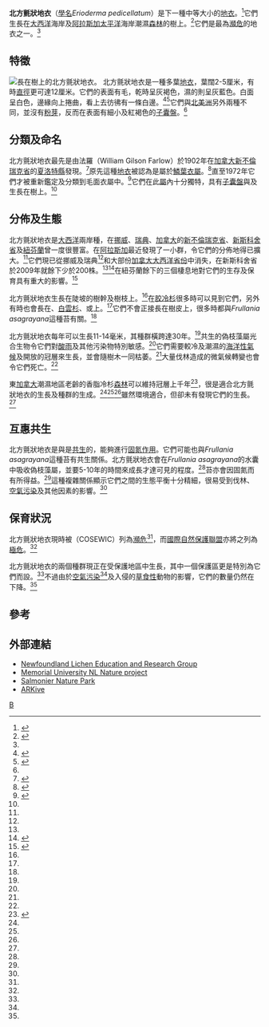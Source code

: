 {{Speciesbox
| taxon = Erioderma pedicellatum
| binomial_authority = ([[Auguste-Marie_Hue|Hue]]) [[Per_Magnus_Jørgensen|P.M.Jørg.]]
| image = Erioderma pedicellatum.jpg
| status = CRErioderma pedicellatum''
| status_system = iucn3.1
| status_ref = <ref name=iucn>{{IUCN2010|assessors=Scheidegger, C.|year=2003|title=Erioderma pedicellatum|id=43995|version=2010.4|downloaded=2010-11-02}}</ref>
}}
'''北方氈狀地衣'''（[[學名|學名]]''Erioderma pedicellatum''）是{{link-en|鱗葉衣科|Pannariaceae}}下一種中等大小的[[地衣|地衣]]。<ref>{{cite journal |last=Lumbsch TH, Huhndorf SM. |title=Outline of Ascomycota – 2007 |journal=Myconet |volume=13 |pages=1-58 |url=http://www.fieldmuseum.org/myconet/outline.asp |publisher=The Field Museum, Department of Botany, Chicago, USA |date=December 2007 |deadurl=yes |archiveurl=https://web.archive.org/web/20090318003134/http://www.fieldmuseum.org/myconet/outline.asp |archivedate=2009-03-18 |access-date=2010-11-02 }}</ref>它們生長在[[大西洋|大西洋]]海岸及[[阿拉斯加|阿拉斯加]][[太平洋|太平洋]]海岸潮濕[[森林|森林]]的樹上。<ref name="Nelson2009">{{Cite journal|author=Nelson, P, J Walton and C Roland|year=2009|title=''Erioderma pedicellatum'' (Hue) P.M.Jorg, new to the United States and western North America, discovered in Denali National Park and Preserve and Denali State Park, Alaska|journal=Evansia|volume=25|pages=19–23}}</ref>它們是最為[[瀕危|瀕危]]的地衣之一。<ref name="iucn"/>

==特徵==
[[Image:Erioderma_pedicellatum4.JPG|長在樹上的北方氈狀地衣。]]
北方氈狀地衣是一種多葉[[地衣|地衣]]，葉闊2-5厘米，有時[[直徑|直徑]]更可達12厘米。它們的表面有毛，乾時呈灰褐色，濕的則呈灰藍色。白面呈白色，邊緣向上捲曲，看上去彷彿有一條白邊。<ref name="Brodo2001">{{cite book|author=Sharnoff S, Brodo IM, Sharnoff SD.|title=Lichens of North America|publisher=Yale University Press|location=New Haven, Connecticut|year=2001|isbn=0-300-08249-5}}</ref><ref name="COSEWIC">{{Cite web |url=http://www.sararegistry.gc.ca/virtual_sara/files/cosewic/sr%5Fboreal%5Ffelt%5Flichen%5Fe%2Epdf |title=COSEWIC Status Report for ''Erioderma pedicellatum'' |accessdate=2010-11-02 |archive-date=2014-09-15 |archive-url=https://web.archive.org/web/20140915220647/http://www.sararegistry.gc.ca/virtual_sara/files/cosewic/sr%5Fboreal%5Ffelt%5Flichen%5Fe%2Epdf |dead-url=no }}</ref>它們與[[北美洲|北美洲]]另外兩種{{link-en|毛面衣屬|Erioderma}}不同，並沒有[[粉芽|粉芽]]，反而在表面有細小及紅褐色的[[子囊盤|子囊盤]]。<ref name="Brodo2001"/>

==分類及命名==
北方氈狀地衣最先是由法羅（William Gilson Farlow）於1902年在[[加拿大|加拿大]][[新不倫瑞克省|新不倫瑞克省]]的[[夏洛特縣_(新不倫瑞克省)|夏洛特縣]]發現。<ref name="Jørgensen2000">{{Cite journal|author=Jørgensen, Per M.|year=2000|title=Survey of the Lichen Family Pannariaceae on the American Continent, North of Mexico|journal=The Bryologist|volume=103|issue=4|pages=670-704}}</ref>原先這種[[地衣|地衣]]被認為是屬於[[鱗葉衣屬|鱗葉衣屬]]。<ref name="Jørgensen2001">{{Cite journal|author=Jørgensen, M.|year=2001|title=The present status of the names applicable to species and infraspecific taxa of ''Erioderma''(lichenised Ascomycetes) included in Zahlbruckner's "Catalogus"|journal=Taxon|volume=50|issue=2|pages=525-41}}</ref>直至1972年它們才被重新鑑定及分類到毛面衣屬中。<ref name="Jørgensen1972">{{cite journal|author=Jørgensen PM|year=1972|title=''Erioderma pedicellatum'' new combination equals ''Erioderma boreale'' in New Brunswick Canada|url=https://archive.org/details/sim_bryologist_fall-1972_75_3/page/369|journal=Bryologist|volume=75|issue=3|pages=369-71}}</ref>它們在此[[屬|屬]]內十分獨特，具有[[子囊盤|子囊盤]]與及生長在樹上。<ref name="Jørgensen2001"/>

==分佈及生態==
北方氈狀地衣是[[大西洋|大西洋]]兩岸種，在[[挪威|挪威]]、[[瑞典|瑞典]]、[[加拿大|加拿大]]的[[新不倫瑞克省|新不倫瑞克省]]、[[新斯科舍省|新斯科舍省]]及[[紐芬蘭|紐芬蘭]]曾一度很豐富。在[[阿拉斯加|阿拉斯加]]最近發現了一小群，令它們的分佈地得已擴大。<ref name="Nelson2009"/>它們現已從挪威及瑞典<ref name="COSEWIC"/>和大部份[[加拿大大西洋省份|加拿大大西洋省份]]中消失，在新斯科舍省於2009年就餘下少於200株。<ref name="COSEWIC"/><ref name="Cameron2009">{{Cite journal|author=Cameron, R, C Hanel, I Goudie, and N. Neily|year=2009|title=Boreal felt lichen; Current status, conservation issues and future prospects|journal=Botanical Electronic News|issue=420|url=http://www.ou.edu/cas/botany-micro/ben/ben420.html|access-date=2010-11-02|archive-date=2010-12-06|archive-url=https://web.archive.org/web/20101206122100/http://www.ou.edu/cas/botany-micro/ben/ben420.html|dead-url=no}}</ref>在紐芬蘭餘下的三個棲息地對它們的生存及保育具有重大的影響。<ref>{{Cite web |url=http://www.erioderma.com/ |title=Newfoundland Lichen Education and Research Group |accessdate=2010-11-02 |archive-date=2007-06-21 |archive-url=https://web.archive.org/web/20070621165759/http://www.erioderma.com/ |dead-url=no }}</ref>

北方氈狀地衣生長在陡坡的樹幹及樹枝上。<ref name="COSEWIC"/>在[[胶冷杉|胶冷杉]]很多時可以見到它們，另外有時也會長在{{link-en|黑雲衫|Picea mariana}}、[[白雲杉|白雲杉]]、{{link-en|北美紅楓|Acer rubrum}}或{{link-en|山紙皮樺|Betula cordifolia}}上。<ref name="COSEWIC"/>它們不會正接長在樹皮上，很多時都與''Frullania asagrayana''這種苔有關。<ref name="COSEWIC"/>

北方氈狀地衣每年可以生長11-14毫米，其種群橫跨達30年。<ref name="COSEWIC"/>共生的偽枝藻屬光合生物令它們對[[酸雨|酸雨]]及其他污染物特別敏感。<ref name="COSEWIC"/>它們需要較冷及潮濕的[[海洋性氣候|海洋性氣候]]及開放的冠層來生長，並會隨樹木一同枯萎。<ref name="COSEWIC"/>大量伐林造成的微氣候轉變也會令它們死亡。<ref name="COSEWIC"/>

東[[加拿大|加拿大]]潮濕地區老齡的香脂冷杉[[森林|森林]]可以維持冠層上千年<ref name="Thompson2003">{{Cite journal|author=Thompson ID, DJ Larson, and WA Montevecchi|year=2003|title=Characterization of old "wet boreal" forests, with an example from balsam fir forests of western Newfoundland|journal=Environmental Reviews|volume=11|pages=S23-S46|url=http://article.pubs.nrc-cnrc.gc.ca/RPAS/rpv?hm=HInit&calyLang=eng&journal=er&volume=11&afpf=a03-012.pdf|access-date=2010-11-02|archive-date=2019-01-31|archive-url=https://web.archive.org/web/20190131143710/http://article.pubs.nrc-cnrc.gc.ca/RPAS/rpv?hm=HInit&calyLang=eng&journal=er&volume=11&afpf=a03-012.pdf|dead-url=yes}}</ref>，很是適合北方氈狀地衣的生長及種群的生成。<ref name="Cameron2009"/><ref name="Thompson2003"/><ref name="COSEWIC"/>雖然環境適合，但卻未有發現它們的生長。<ref name="COSEWIC"/> 

==互惠共生==
北方氈狀地衣是與{{link-en|偽枝藻屬|Scytonema}}是[[共生|共生]]的，能夠進行[[固氮作用|固氮作用]]。它們可能也與''Frullania asagrayana''這種苔有共生關係。北方氈狀地衣會在''Frullania asagrayana''的水囊中吸收偽枝藻屬，並要5-10年的時間來成長才達可見的程度。<ref name="COSEWIC"/>苔亦會因固氮而有所得益。<ref name="COSEWIC"/>這種複雜關係顯示它們之間的生態平衡十分精細，很易受到伐林、[[空氣污染|空氣污染]]及其他因素的影響。<ref name="COSEWIC"/>

==保育狀況==
北方氈狀地衣現時被{{link-en|加拿大瀕危野生動物現狀調查委員會|Committee on the Status of Endangered Wildlife in Canada}}（COSEWIC）列為[[瀕危|瀕危]]<ref name="COSEWIC"/>，而[[國際自然保護聯盟|國際自然保護聯盟]]亦將之列為[[極危|極危]]。<ref name="iucn"/>

北方氈狀地衣的兩個種群現正在受保護地區中生長，其中一個保護區更是特別為它們而設。<ref name="COSEWIC"/>不過由於[[空氣污染|空氣污染]]<ref name="Jørgensen2000"/>及入侵的[[草食性|草食性]]動物的影響，它們的數量仍然在下降。<ref name="Cameron2009"/>

==參考==
{{commons|Erioderma pedicellatum}}
{{reflist}}

==外部連結==
* [https://web.archive.org/web/20110710195737/http://www.erioderma.com/page4.html Newfoundland Lichen Education and Research Group]
* [http://www.nlnature.com Memorial University NL Nature project]{{Wayback|url=http://www.nlnature.com/ |date=20190628173050 }}
* [https://web.archive.org/web/20060907135117/http://www.env.gov.nl.ca/snp/Research/transme.htm Salmonier Nature Park]
* [https://web.archive.org/web/20080906122417/http://www.arkive.org/species/GES/fungi/Erioderma_pedicellatum/more_info.html ARKive]
{{Taxonbar}}
[[Category:毛面衣屬|B]]